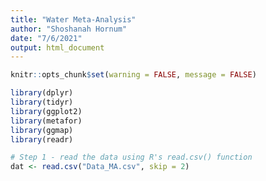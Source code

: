 ```yaml
---
title: "Water Meta-Analysis"
author: "Shoshanah Hornum"
date: "7/6/2021"
output: html_document
---
```


```r
knitr::opts_chunk$set(warning = FALSE, message = FALSE)
```

```r
library(dplyr)
library(tidyr)
library(ggplot2)
library(metafor)
library(ggmap)
library(readr)

# Step 1 - read the data using R's read.csv() function
dat <- read.csv("Data_MA.csv", skip = 2)
```

